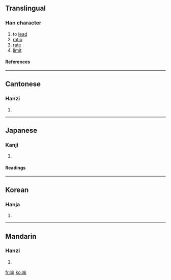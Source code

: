 {{see|率}}

==Translingual==
===Han character===
{{Han char|rn=95|rad=玄|as=06|sn=11|four=0040<sub>3</sub>|canj=卜戈人十 (YIOJ)}}
# to [[lead]]
# [[ratio]]
# [[rate]]
# [[limit]]
====References====
{{Han ref|kx=0725.050|dkj=20817|dj=1135.040|hdz=10289.030|uh=7387|ud=29575|bh=B276|bd=45686}}

----
==Cantonese==
===Hanzi===
{{yue-hanzi|jyut=|y=leut6, seut1}}
# {{defn|Cantonese}}

----
==Japanese==
===Kanji===
{{ja-kanji|grade=5|rs=玄06}}
# {{defn|Japanese}} 
====Readings====
{{ja-readings|on=[[りつ]] (ritsu), [[そつ]] (sotsu)|kun=[[ひきいる]] (hikiiru), [[おおむね]] (oomune), [[わりあい]] (wariai)}}

----
==Korean==
===Hanja===
{{ko-hanja|hangeul=[[솔]], [[률]]>율|eumhun=|rv=sol, ryul>yul|mr=sol, ryul>yul|y=sol, lyul>yul}}
# {{defn|Korean}}

----
==Mandarin==
===Hanzi===
{{cmn-hanzi|pin=[[lǜ]] (lü4), [[lüè]] (lüe4), [[shuài]] (shuai4)|wg=lü<sup>4</sup>, lüeh<sup>4</sup>, shuai<sup>4</sup>}}
# {{defn|Mandarin}}

[[fr:率]]
[[ko:率]]